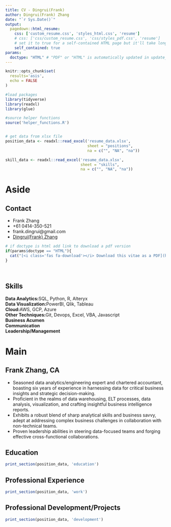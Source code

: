 ```yaml
---
title: CV - Dingrui(Frank)
author: Dingrui(Frank) Zhang
date: "`r Sys.Date()`"
output:
  pagedown::html_resume:
    css: ['custom_resume.css', 'styles_html.css', 'resume']
    # css: ['css/custom_resume.css', 'css/styles_pdf.css', 'resume']
    # set it to true for a self-contained HTML page but it'll take longer to render
    self_contained: true
params:
  doctype: "HTML" # "PDF" or "HTML" is automatically updated in update_resume.R 
---
```


```r
knitr::opts_chunk$set(
  results='asis', 
  echo = FALSE
)

#load packages
library(tidyverse)
library(readxl)
library(glue)

#source helper functions
source('helper_functions.R')


# get data from xlsx file
position_data <- readxl::read_excel('resume_data.xlsx', 
                                    sheet = "positions", 
                                    na = c("", "NA", "na")) 

skill_data <- readxl::read_excel('resume_data.xlsx', 
                                 sheet = "skills",
                                 na = c("", "NA", "na"))                                 
```


Aside
================================================================================


Contact {#contact}
--------------------------------------------------------------------------------


- <i class="fas fa-user"></i> Frank Zhang
- <i class="fa fa-phone"></i> +61 0414-350-521
- <i class="fa fa-envelope"></i> frank.dingrui@gmail.com
- <i class="fab fa-linkedin-in"></i> [Dingrui(Frank) Zhang](https://www.linkedin.com/in/dingrui-zhang/){target="_blank"}


```r
# if doctype is html add link to download a pdf version
if(params$doctype == "HTML"){
  cat("[<i class='fas fa-download'></i> Download this vitae as a PDF](https://github.com/frankzhangsyd/vitae/raw/master/output/Frank-Zhang-CV.pdf)")
}

```



<br>


Skills {#Skills}
--------------------------------------------------------------------------------

**Data Analytics:**SQL, Python, R, Alteryx<br>
**Data Visualization:**PowerBI, Qlik, Tableau<br>
**Cloud:**AWS, GCP, Azure<br>
**Other Techniques:**Git, Devops, Excel, VBA, Javascript<br>
**Business Acumen**<br>
**Communication**<br>
**Leadership/Management**





<!-- Disclaimer {#disclaimer} -->
<!-- -------------------------------------------------------------------------------- -->

<!-- This resume was created using the **R** language.    -->
<!-- Source code: [**Github repo**](https://github.com/frankzhangsyd/vitae){target="_blank"}. -->

<!-- Last updated on `r Sys.Date()`. -->
<!-- <br> -->
<!-- <br> -->


Main
================================================================================


Frank Zhang, CA {#title}
--------------------------------------------------------------------------------

* Seasoned data analytics/engineering expert and chartered accountant, boasting six years of experience in harnessing data for critical business insights and strategic decision-making.
* Proficient in the realms of data warehousing, ELT processes, data analysis, visualization, and crafting insightful business intelligence reports.
* Exhibits a robust blend of sharp analytical skills and business savvy, adept at addressing complex business challenges in collaboration with non-technical teams.
* Proven leadership abilities in steering data-focused teams and forging effective cross-functional collaborations.


Education {data-icon=graduation-cap data-concise=true}
--------------------------------------------------------------------------------

```r
print_section(position_data, 'education')
```



Professional Experience {data-icon=suitcase}
--------------------------------------------------------------------------------

```r
print_section(position_data, 'work')
```



<i class="fas fa-rocket"></i> Professional Development/Projects
--------------------------------------------------------------------------------

```r
print_section(position_data, 'development')
```


